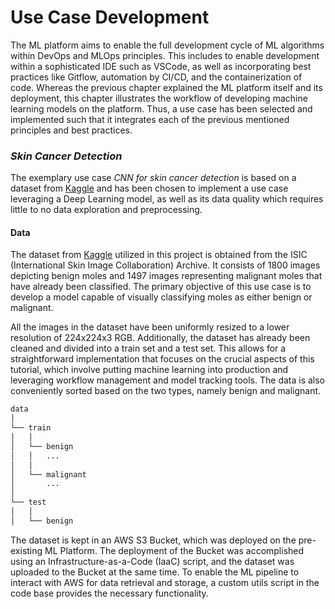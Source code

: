 
# Use Case Development

The ML platform aims to enable the full development cycle of ML algorithms within DevOps and MLOps principles. This includes to enable development within a sophisticated IDE such as VSCode, as well as incorporating best practices like Gitflow, automation by CI/CD, and the containerization of code. Whereas the previous chapter explained the ML platform itself and its deployment, this chapter illustrates the workflow of developing machine learning models on the platform. Thus, a use case has been selected and implemented such that it integrates each of the previous mentioned principles and best practices.

### *Skin Cancer Detection* {.unlisted .unnumbered}

The exemplary use case *CNN for skin cancer detection* is based on a dataset from [Kaggle](https://www.kaggle.com/code/fanconic/cnn-for-skin-cancer-detection) and has been chosen to implement a use case leveraging a Deep Learning model, as well as its data quality which requires little to no data exploration and preprocessing.

#### Data {.unlisted .unnumbered}

The dataset from [Kaggle](https://www.kaggle.com/code/fanconic/cnn-for-skin-cancer-detection) utilized in this project is obtained from the ISIC (International Skin Image Collaboration) Archive. It consists of 1800 images depicting benign moles and 1497 images representing malignant moles that have already been classified. The primary objective of this use case is to develop a model capable of visually classifying moles as either benign or malignant.

All the images in the dataset have been uniformly resized to a lower resolution of 224x224x3 RGB. Additionally, the dataset has already been cleaned and divided into a train set and a test set. This allows for a straightforward implementation that focuses on the crucial aspects of this tutorial, which involve putting machine learning into production and leveraging workflow management and model tracking tools. The data is also conveniently sorted based on the two types, namely benign and malignant.

```bash
data
│
└── train
│   │
│   └── benign
│   │   ...
│   │   
│   └── malignant
│       ...
│
└── test
│   │
│   └── benign
```

The dataset is kept in an AWS S3 Bucket, which was deployed on the pre-existing ML Platform. The deployment of the Bucket was accomplished using an Infrastructure-as-a-Code (IaaC) script, and the dataset was uploaded to the Bucket at the same time. To enable the ML pipeline to interact with AWS for data retrieval and storage, a custom utils script in the code base provides the necessary functionality.


<!-- Deep Learning --> 
